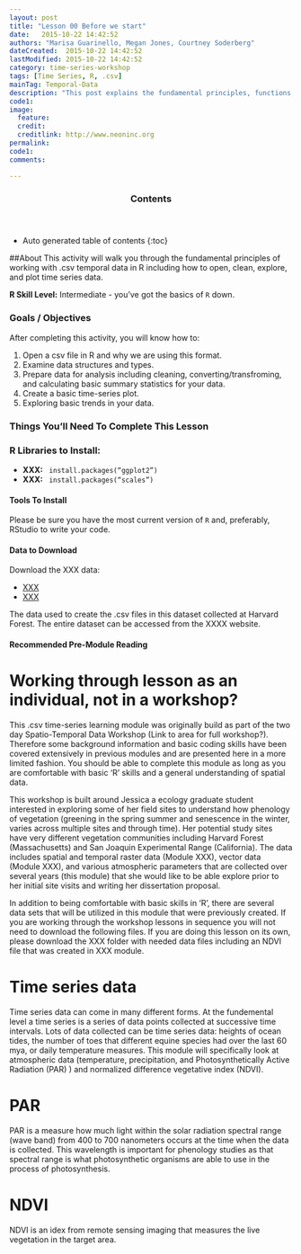 ```yaml
---
layout: post
title: "Lesson 00 Before we start"
date:   2015-10-22 14:42:52
authors: "Marisa Guarinello, Megan Jones, Courtney Soderberg"
dateCreated:  2015-10-22 14:42:52
lastModified: 2015-10-22 14:42:52
category: time-series-workshop
tags: [Time Series, R, .csv]
mainTag: Temporal-Data
description: "This post explains the fundamental principles, functions, and metadata that you need to work with .csv temporal data in R."
code1: 
image:
  feature: 
  credit: 
  creditlink: http://www.neoninc.org
permalink: 
code1: 
comments: 

---
```


<section id="table-of-contents" class="toc">
  <header>
    <h3>Contents</h3>
  </header>
<div id="drawer" markdown="1">
*  Auto generated table of contents
{:toc}
</div>
</section><!-- /#table-of-contents -->

##About
This activity will walk you through the fundamental principles of working 
with .csv temporal data in R including how to open, clean, explore, and plot time series data. 

**R Skill Level:** Intermediate - you've got the basics of `R` down.

<div id="objectives">

<h3>Goals / Objectives</h3>
After completing this activity, you will know how to:
<ol>
<li>Open a csv file in R and why we are using this format.</li>
<li>Examine data structures and types.</li>
<li>Prepare data for analysis including cleaning, converting/transfroming, and calculating basic summary statistics for your data.</li>
<li>Create a basic time-series plot. </li>
<li>Exploring basic trends in your data. </li>
</ol>

<h3>Things You'll Need To Complete This Lesson</h3>

<h3>R Libraries to Install:</h3>
<ul>
<li><strong>XXX:</strong> <code> install.packages("ggplot2")</code></li>
<li><strong>XXX:</strong> <code> install.packages("scales")</code></li>

</ul>
<h4>Tools To Install</h4>

Please be sure you have the most current version of `R` and, preferably,
RStudio to write your code.


<h4>Data to Download</h4>

Download the  XXX data:
<ul>
<li><a href="http://XXX" class="btn btn-success"> XXX</a></li>
<li><a href="{{ site.baseurl }}/XXX" class="btn btn-success"> XXX</a></li>
</ul>

<p>The data used to create the .csv files in this dataset collected at Harvard Forest.  The entire dataset can be accessed from the XXXX website.</p>  

<h4>Recommended Pre-Module Reading</h4>


</div>
# Working through lesson as an individual, not in a workshop? 
This .csv time-series learning module was originally build as part of the two day Spatio-Temporal Data Workshop (Link to area for full workshop?). Therefore some background information and basic coding skills have been covered extensively in previous modules and are presented here in a more limited fashion. You should be able to complete this module as long as you are comfortable with basic 'R' skills and a general understanding of spatial data.   

This workshop is built around Jessica a ecology graduate student interested in exploring some of her field sites to understand how phenology of vegetation (greening in the spring summer and senescence in the winter, varies across multiple sites and through time). Her potential study sites have very different vegetation communities including Harvard Forest (Massachusetts) and San Joaquin Experimental Range (California). The data includes spatial and temporal raster data (Module XXX), vector data (Module XXX), and various atmospheric parameters that are collected over several years (this module) that she would like to be able explore prior to her initial site visits and writing her dissertation proposal. 

In addition to being comfortable with basic skills in 'R', there are several data sets that will be utilized in this module that were previously created.  If you are working through the workshop lessons in sequence you will not need to download the following files. If you are doing this lesson on its own, please download the XXX folder with needed data files including an NDVI file that was created in XXX module. 

# Time series data
Time series data can come in many different forms.  At the fundemental level a time series is a series of data points collected at successive time intervals. Lots of data collected can be time series data: heights of ocean tides, the number of toes that different equine species had over the last 60 mya, or daily temperature measures.  This module will specifically look at atmospheric data (temperature, precipitation, and Photosynthetically Active Radiation (PAR) ) and normalized difference vegetative index (NDVI). 
 
# PAR
PAR is a measure how much light within the solar radiation spectral range (wave band) from 400 to 700 nanometers occurs at the time when the data is collected.  This wavelength is important for phenology studies as that spectral range is what photosynthetic organisms are able to use in the process of photosynthesis.

# NDVI
NDVI is an idex from remote sensing imaging that measures the live vegetation in the target area. 